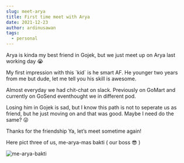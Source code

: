 ```yaml
---
slug: meet-arya
title: First time meet with Arya
date: 2021-12-23
author: ardinusawan
tags:
  - personal
---
```

Arya is kinda my best friend in Gojek, but we just meet up on Arya last working day 😭

My first impression with this \`kid\` is he smart AF. He younger two years from me but dude, let me tell you his skill is awesome.

Almost everyday we had chit-chat on slack. Previously on GoMart and currently on GoSend eventhought we in different pod.

Losing him in Gojek is sad, but I know this path is not to seperate us as friend, but he just moving on and that was good. Maybe I need do the same? 😜

Thanks for the friendship Ya, let’s meet sometime again!

Here pict three of us, me-arya-mas bakti ( our boss 😎 )

![](/images/eb19876e-84ac-4f9b-80c5-e3601e73e39d.jpeg "me-arya-bakti")